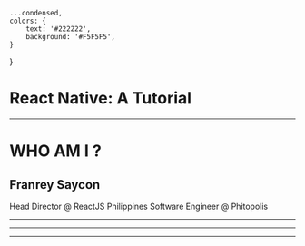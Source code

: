 

    ...condensed,
    colors: {
        text: '#222222',
        background: '#F5F5F5',
    }
}

<Layout>

# React Native: A Tutorial

</Layout>

---

<Layout>
    <h1>WHO AM I ?</h1>
    <Credentials>
        <h2>Franrey Saycon</h2>
        <span>Head Director @ ReactJS Philippines</span>
        <span>Software Engineer @ Phitopolis</span>
    </Credentials>
</Layout>

---

<Layout>
    <Developer />
</Layout>

---

<Layout>
    <Responsive />
</Layout>

---
